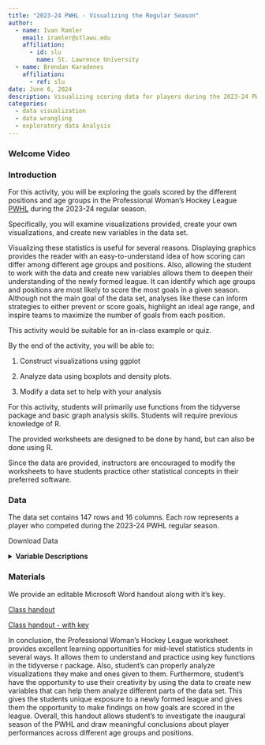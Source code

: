 ```yaml
---
title: "2023-24 PWHL - Visualizing the Regular Season"
author:
  - name: Ivan Ramler
    email: iramler@stlawu.edu
    affiliation:
      - id: slu
        name: St. Lawrence University
  - name: Brendan Karadenes
    affiliation:
      - ref: slu
date: June 6, 2024
description: Visualizing scoring data for players during the 2023-24 PWHL season
categories:
  - data visualization
  - data wrangling
  - exploratory data Analysis
---
```


### Welcome Video

### Introduction

For this activity, you will be exploring the goals scored by the different positions and age groups in the Professional Woman's Hockey League [PWHL](https://www.quanthockey.com/pwhl/en/seasons/pwhl-players-stats.html){target="_blank"} during the 2023-24 regular season.

Specifically, you will examine visualizations provided, create your own visualizations, and create new variables in the data set.

Visualizing these statistics is useful for several reasons. Displaying graphics provides the reader with an easy-to-understand idea of how scoring can differ among different age groups and positions. Also, allowing the student to work with the data and create new variables allows them to deepen their understanding of the newly formed league. It can identify which age groups and positions are most likely to score the most goals in a given season. Although not the main goal of the data set, analyses like these can inform strategies to either prevent or score goals, highlight an ideal age range, and inspire teams to maximize the number of goals from each position.

::: {.callout-note collapse="true" title="Activity Length" appearance="minimal"}
This activity would be suitable for an in-class example or quiz.
:::

::: {.callout-note collapse="true" title="Learning Objectives" appearance="minimal"}
By the end of the activity, you will be able to:

1.  Construct visualizations using ggplot

2.  Analyze data using boxplots and density plots.

3.  Modify a data set to help with your analysis
:::

::: {.callout-note collapse="true" title="Methods" appearance="minimal"}
For this activity, students will primarily use functions from the tidyverse package and basic graph analysis skills. Students will require previous knowledge of R.
:::

::: {.callout-note collapse="true" title="Technology Requiremens" appearance="minimal"}
The provided worksheets are designed to be done by hand, but can also be done using R.

Since the data are provided, instructors are encouraged to modify the worksheets to have students practice other statistical concepts in their preferred software.
:::

### Data

The data set contains 147 rows and 16 columns. Each row represents a player who competed during the 2023-24 PWHL regular season.

Download Data

<details>

<summary><b>Variable Descriptions</b></summary>

| Variable   | Description                                                           |
|--------------------|----------------------------------------------------|
| Rk         | League ranking for number of total points                             |
| Name       | First and last name of the player                                     |
| Age        | Age in years of the player                                            |
| Pos        | Position of the player, either Goalie (G), Defense (D) or Forward (F) |
| GP         | Number of games played by the player                                  |
| G          | Number of goals by the player                                         |
| A          | Number of assists by the player                                       |
| P          | Number of points by the player (Goals + Assists)                      |
| PIM        | Penalty minutes accumulated by the player                             |
| Plus_Minus | Plus/Minus rating for the player                                      |
| PPG        | Points per game for the player                                        |
| SHG        | Number of short-handed goals for the player                           |
| GWG        | Number of game winning goals for the player                           |
| G_Per_GP   | Number of goals per games played                                      |
| A_Per_GP   | Number of assists per games played                                    |
| P_Per_GP   | Number of points per games played                                     |

**Data Source**

[Quant Hockey](https://www.quanthockey.com/){target="_blank"}

</details>

### Materials

We provide an editable Microsoft Word handout along with it's key.

[Class handout](PWHL_WS.docx)

[Class handout - with key](PWHL_WS_KEY.docx)

::: {.callout-note collapse="true" title="Conclusion" appearance="minimal"}
In conclusion, the Professional Woman's Hockey League worksheet provides excellent learning opportunities for mid-level statistics students in several ways. It allows them to understand and practice using key functions in the tidyverse r package. Also, student's can properly analyze visualizations they make and ones given to them. Furthermore, student's have the opportunity to use their creativity by using the data to create new variables that can help them analyze different parts of the data set. This gives the students unique exposure to a newly formed league and gives them the opportunity to make findings on how goals are scored in the league. Overall, this handout allows student's to investigate the inaugural season of the PWHL and draw meaningful conclusions about player performances across different age groups and positions.
:::
